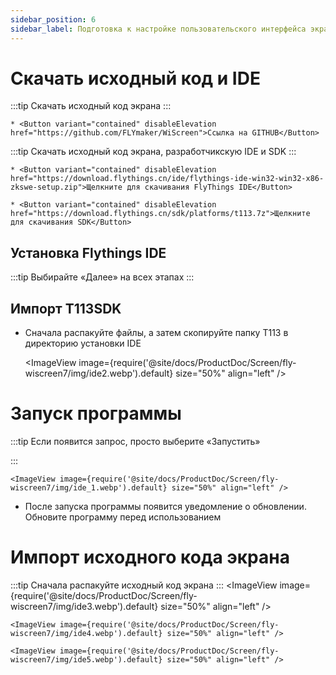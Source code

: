 ```yaml
---
sidebar_position: 6
sidebar_label: Подготовка к настройке пользовательского интерфейса экрана
---
```





# Скачать исходный код и IDE


:::tip
Скачать исходный код экрана
:::

    * <Button variant="contained" disableElevation href="https://github.com/FLYmaker/WiScreen">Ссылка на GITHUB</Button>

:::tip
Скачать исходный код экрана, разработчикскую IDE и SDK
:::

    * <Button variant="contained" disableElevation href="https://download.flythings.cn/ide/flythings-ide-win32-win32-x86-zkswe-setup.zip">Щелкните для скачивания FlyThings IDE</Button>

    * <Button variant="contained" disableElevation href="https://download.flythings.cn/sdk/platforms/t113.7z">Щелкните для скачивания SDK</Button>


## Установка Flythings IDE

:::tip
Выбирайте «Далее» на всех этапах
:::

## Импорт T113SDK
* Сначала распакуйте файлы, а затем скопируйте папку T113 в директорию установки IDE

    <ImageView image={require('@site/docs/ProductDoc/Screen/fly-wiscreen7/img/ide2.webp').default} size="50%" align="left" />



# Запуск программы

:::tip
Если появится запрос, просто выберите «Запустить»

:::

    <ImageView image={require('@site/docs/ProductDoc/Screen/fly-wiscreen7/img/ide_1.webp').default} size="50%" align="left" />

* После запуска программы появится уведомление о обновлении. Обновите программу перед использованием

# Импорт исходного кода экрана

:::tip
Сначала распакуйте исходный код экрана
:::
    <ImageView image={require('@site/docs/ProductDoc/Screen/fly-wiscreen7/img/ide3.webp').default} size="50%" align="left" />

    <ImageView image={require('@site/docs/ProductDoc/Screen/fly-wiscreen7/img/ide4.webp').default} size="50%" align="left" />

    <ImageView image={require('@site/docs/ProductDoc/Screen/fly-wiscreen7/img/ide5.webp').default} size="50%" align="left" />


